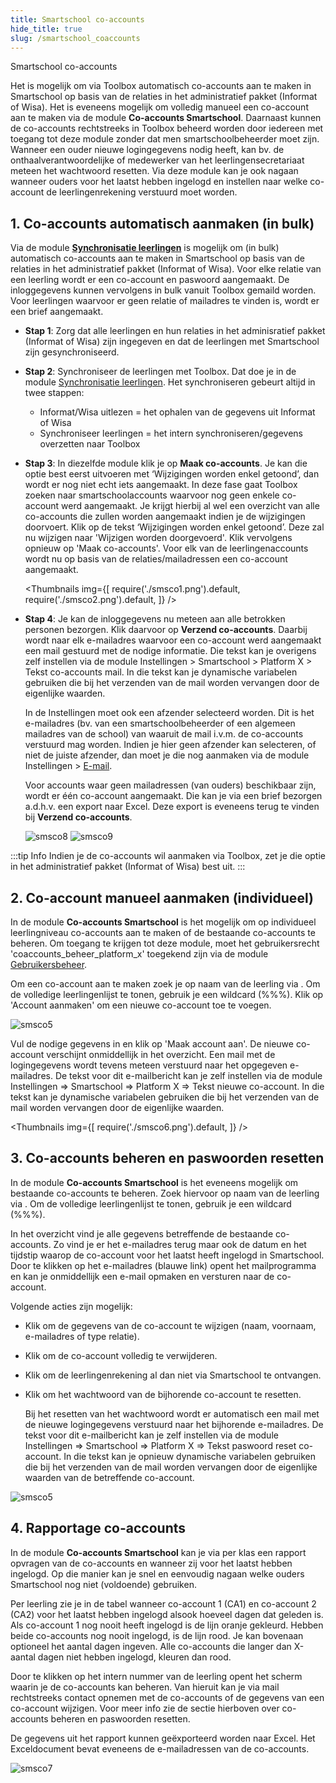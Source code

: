 ```yaml
---
title: Smartschool co-accounts 
hide_title: true 
slug: /smartschool_coaccounts
---
```


<ImageTitle img="parents.png">Smartschool co-accounts</ImageTitle>

Het is mogelijk om via Toolbox automatisch co-accounts aan te maken in Smartschool op basis van de relaties in het administratief pakket (Informat of Wisa). Het is eveneens mogelijk om volledig manueel een co-account aan te maken via de module **Co-accounts Smartschool**. Daarnaast kunnen de co-accounts rechtstreeks in Toolbox beheerd worden door iedereen met toegang tot deze module zonder dat men smartschoolbeheerder moet zijn. Wanneer een ouder nieuwe logingegevens nodig heeft, kan bv. de onthaalverantwoordelijke of medewerker van het leerlingensecretariaat meteen het wachtwoord resetten. Via deze module kan je ook nagaan wanneer ouders voor het laatst hebben ingelogd en instellen naar welke co-account de leerlingenrekening verstuurd moet worden. 

## 1. Co-accounts automatisch aanmaken (in bulk)

Via de module **[Synchronisatie leerlingen](/synchronisatie/synchronisatie_lln/)** is mogelijk om (in bulk) automatisch co-accounts aan te maken in Smartschool op basis van de relaties in het administratief pakket (Informat of Wisa). Voor elke relatie van een leerling wordt er een co-account en paswoord aangemaakt. De inloggegevens kunnen vervolgens in bulk vanuit Toolbox gemaild worden. Voor leerlingen waarvoor er geen relatie of mailadres te vinden is, wordt er een brief aangemaakt.

- **Stap 1**: Zorg dat alle leerlingen en hun relaties in het adminisratief pakket (Informat of Wisa) zijn ingegeven en dat de leerlingen met Smartschool zijn gesynchroniseerd.
- **Stap 2**: Synchroniseer de leerlingen met Toolbox. Dat doe je in de module [Synchronisatie leerlingen](/synchronisatie/synchronisatie_lln/). Het synchroniseren gebeurt altijd in twee stappen:
  - Informat/Wisa uitlezen = het ophalen van de gegevens uit Informat of Wisa
  - Synchroniseer leerlingen = het intern synchroniseren/gegevens overzetten naar Toolbox
- **Stap 3**: In diezelfde module klik je op **Maak co-accounts**. Je kan die optie best eerst uitvoeren met ‘Wijzigingen worden enkel getoond’, dan wordt er nog niet echt iets aangemaakt. In deze fase gaat Toolbox zoeken naar smartschoolaccounts waarvoor nog geen enkele co-account werd aangemaakt. Je krijgt hierbij al wel een overzicht van alle co-accounts die zullen worden aangemaakt indien je de wijzigingen doorvoert. Klik op de tekst ‘Wijzigingen worden enkel getoond’. Deze zal nu wijzigen naar 'Wijzigen worden doorgevoerd'. Klik vervolgens opnieuw op 'Maak co-accounts'. Voor elk van de leerlingenaccounts wordt nu op basis van de relaties/mailadressen een co-account aangemaakt.

  <Thumbnails img={[
    require('./smsco1.png').default,
    require('./smsco2.png').default, 
  ]} />

- **Stap 4**: Je kan de inloggegevens nu meteen aan alle betrokken personen bezorgen. Klik daarvoor op **Verzend co-accounts**. Daarbij wordt naar elk e-mailadres waarvoor een co-account werd aangemaakt een mail gestuurd met de nodige informatie. Die tekst kan je overigens zelf instellen via de module Instellingen > Smartschool > Platform X > Tekst co-accounts mail. In die tekst kan je dynamische variabelen gebruiken die bij het verzenden van de mail worden vervangen door de eigenlijke waarden. 

  In de Instellingen moet ook een afzender selecteerd worden. Dit is het e-mailadres (bv. van een smartschoolbeheerder of een algemeen mailadres van de school) van waaruit de mail i.v.m. de co-accounts verstuurd mag worden. Indien je hier geen afzender kan selecteren, of niet de juiste afzender, dan moet je die nog aanmaken via de module Instellingen > [E-mail](/e-mail).

  Voor accounts waar geen mailadressen (van ouders) beschikbaar zijn, wordt er één co-account aangemaakt. Die kan je via een brief bezorgen a.d.h.v. een export naar Excel. Deze export is eveneens terug te vinden bij **Verzend co-accounts**.

  ![smsco8](./smsco8.PNG)
  ![smsco9](./smsco9.PNG)

:::tip Info
Indien je de co-accounts wil aanmaken via Toolbox, zet je die optie in het administratief pakket (Informat of Wisa) best uit.
:::

## 2. Co-account manueel aanmaken (individueel)

In de module **Co-accounts Smartschool** is het mogelijk om op individueel leerlingniveau co-accounts aan te maken of de bestaande co-accounts te beheren. Om toegang te krijgen tot deze module, moet het gebruikersrecht 'coaccounts_beheer_platform_x' toegekend zijn via de module [Gebruikersbeheer](/gebruikersbeheer).

Om een co-account aan te maken zoek je op naam van de leerling via <LegacyAction img="parents.png" text="Beheer van co-accounts"/>. Om de volledige leerlingenlijst te tonen, gebruik je een wildcard (%%%). Klik op 'Account aanmaken' om een nieuwe co-account toe te voegen. 

![smsco5](./smsco5.png)

Vul de nodige gegevens in en klik op 'Maak account aan'. De nieuwe co-account verschijnt onmiddellijk in het overzicht. Een mail met de logingegevens wordt tevens meteen verstuurd naar het opgegeven e-mailadres. De tekst voor dit e-mailbericht kan je zelf instellen via de module Instellingen => Smartschool => Platform X => Tekst nieuwe co-account. In die tekst kan je dynamische variabelen gebruiken die bij het verzenden van de mail worden vervangen door de eigenlijke waarden. 

  <Thumbnails img={[
    require('./smsco6.png').default,
  ]} />


## 3. Co-accounts beheren en paswoorden resetten 

In de module **Co-accounts Smartschool** is het eveneens mogelijk om bestaande co-accounts te beheren. Zoek hiervoor op naam van de leerling via <LegacyAction img="parents.png" text="Beheer van co-accounts"/>. Om de volledige leerlingenlijst te tonen, gebruik je een wildcard (%%%).

In het overzicht vind je alle gegevens betreffende de bestaande co-accounts. Zo vind je er het e-mailadres terug maar ook de datum en het tijdstip waarop de co-account voor het laatst heeft ingelogd in Smartschool. Door te klikken op het e-mailadres (blauwe link) opent het mailprogramma en kan je onmiddellijk een e-mail opmaken en versturen naar de co-account.  

Volgende acties zijn mogelijk:

- Klik <LegacyAction img="edit.png"/>  om de gegevens van de co-account te wijzigen (naam, voornaam, e-mailadres of type relatie). 

- Klik <LegacyAction img="remove.png"/> om de co-account volledig te verwijderen. <br/>

- Klik <LegacyAction img="vinkjeGrijsRond.png"/> om de leerlingenrekening al dan niet via Smartschool te ontvangen. <br/>

- Klik <LegacyAction img="lock.png"/> om het wachtwoord van de bijhorende co-account te resetten. 

  Bij het resetten van het wachtwoord wordt er automatisch een mail met de nieuwe logingegevens verstuurd naar het bijhorende e-mailadres. De tekst voor dit e-mailbericht kan je zelf instellen via de module Instellingen => Smartschool => Platform X => Tekst paswoord reset co-account. In die tekst kan je opnieuw dynamische variabelen gebruiken die bij het verzenden van de mail worden vervangen door de eigenlijke waarden van de betreffende co-account. 


![smsco5](./smsco5.png)

## 4. Rapportage co-accounts

In de module **Co-accounts Smartschool** kan je via <LegacyAction img="report.png" text="Rapportage co-accounts"/> per klas een rapport opvragen van de co-accounts en wanneer zij voor het laatst hebben ingelogd. Op die manier kan je snel en eenvoudig nagaan welke ouders Smartschool nog niet (voldoende) gebruiken. 

Per leerling zie je in de tabel wanneer co-account 1 (CA1) en co-account 2 (CA2) voor het laatst hebben ingelogd alsook hoeveel dagen dat geleden is. Als co-account 1 nog nooit heeft ingelogd is de lijn oranje gekleurd. Hebben beide co-accounts nog nooit ingelogd, is de lijn rood. Je kan bovenaan optioneel het aantal dagen ingeven. Alle co-accounts die langer dan X-aantal dagen niet hebben ingelogd, kleuren dan rood.  

Door te klikken op het intern nummer van de leerling opent het scherm waarin je de co-accounts kan beheren. Van hieruit kan je via mail rechtstreeks contact opnemen met de co-accounts of de gegevens van een co-account wijzigen. Voor meer info zie de sectie hierboven over co-accounts beheren en paswoorden resetten.

De gegevens uit het rapport kunnen geëxporteerd worden naar Excel. Het Exceldocument bevat eveneens de e-mailadressen van de co-accounts. 

![smsco7](./smsco7.png)
